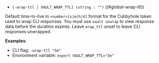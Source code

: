 - `[-wrap-ttl | VAULT_WRAP_TTL] (string : "")` ((#global-wrap-ttl))

Default time-to-live in `<number>[s|m|h|d]` format for the Cubbyhole token used
to wrap CLI responses. You must use `vault unwrap` to view response data before
the duration expires. Leave `wrap_ttl` unset to leave CLI responses unwrapped.

**Examples**:

- CLI flag: `-wrap-ttl "5m"`
- Environment variable: `export VAULT_WRAP_TTL="5m"`

